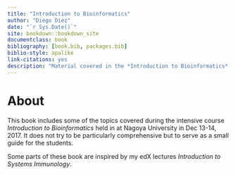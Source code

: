 ```yaml
--- 
title: "Introduction to Bioinformatics"
author: "Diego Diez"
date: "`r Sys.Date()`"
site: bookdown::bookdown_site
documentclass: book
bibliography: [book.bib, packages.bib]
biblio-style: apalike
link-citations: yes
description: "Material covered in the *Introduction to Bioinformatics* intensive course held in Nagoya University, Dec 13-14, 2017."
---
```


# About {-}

This book includes some of the topics covered during the intensive course *Introduction to Bioinformatics* held in at Nagoya University in Dec 13-14, 2017. It does not try to be particularly comprehensive but to serve as a small guide for the students.

Some parts of these book are inspired by my edX lectures *Introduction to Systems Immunology*.

